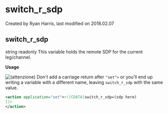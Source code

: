 
# switch_r\_sdp 

 Created by  Ryan Harris, last modified on 2018.02.07

## switch_r\_sdp

string readonly This variable holds the remote SDP for the current leg/channel.

**Usage**

![(attenzione)](/images/icons/emoticons/warning.svg) Don't add a carriage return after `"set">` or you'll end up writing a variable with a different name, leaving `switch_r_sdp` with the same value.

```xml
<action application="set"><![CDATA[switch_r_sdp=(sdp here)
]]>
</action>
```


